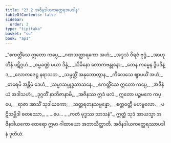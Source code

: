 ```yaml
---
title: "23.2 အဇိနဒါယကတ္ထေရအပဒါန"
tableOfContents: false
sidebar:
  order: 3
type: "tipitaka"
basket: "su"
book: "ap1"
---
```



<DynamicBreadcrumb />

<Division number="6" book="ap1">

<Paragraph number="2906" type="verses" book="ap1">
_“ဧကတ္တိံသေ ဣတော ကပ္ပေ,_  
_ဂဏသတ္ထာရကော အဟံ;_  
_အဒ္ဒသံ ဝိရဇံ ဗုဒ္ဓံ,_  
_အာဟုတီနံ ပဋိဂ္ဂဟံ._  

</Paragraph>

</Division>
<Division number="7" book="ap1">

<Paragraph number="2907" type="verses" book="ap1">
_စမ္မခဏ္ဍံ မယာ ဒိန္နံ,_  
_သိခိနော လောကဗန္ဓုနော;_  
_တေန ကမ္မေန ဒွိပဒိန္ဒ,_  
_လောကဇေဋ္ဌ နရာသဘ._  

</Paragraph>

</Division>
<Division number="8" book="ap1">

<Paragraph number="2908" type="verses" book="ap1">
_သမ္ပတ္တိံ အနုဘောတွာန,_  
_ကိလေသေ ဈာပယိံ အဟံ;_  
_ဓာရေမိ အန္တိမံ ဒေဟံ,_  
_သမ္မာသမ္ဗုဒ္ဓသာသနေ._  

</Paragraph>

</Division>
<Division number="9" book="ap1">

<Paragraph number="2909" type="verses" book="ap1">
_ဧကတ္တိံသေ ဣတော ကပ္ပေ,_  
_အဇိနံ ယံ အဒါသဟံ;_  
_ဒုဂ္ဂတိံ နာဘိဇာနာမိ,_  
_အဇိနဿ ဣဒံ ဖလံ._  

</Paragraph>

</Division>
<Division number="10" book="ap1">

<Paragraph number="2910" type="verses" book="ap1">
ဣတော ပဉ္စမကေ ကပ္ပေ,_  
_ရာဇာ အာသိံ သုဒါယကော;_  
_သတ္တရတနသမ္ပန္နော,_  
_စက္ကဝတ္တီ မဟဗ္ဗလော._  

</Paragraph>

</Division>
<Division number="11" book="ap1">

<Paragraph number="2911" type="verses" book="ap1">
_ပဋိသမ္ဘိဒါ စတဿော,_  
_ …ပေ… _  
_ကတံ ဗုဒ္ဓဿ သာသနံ”._  

</Paragraph>

<Paragraph number="2912" book="ap1">
ဣတ္ထံ သုဒံ အာယသ္မာ အဇိနဒါယကော ထေရော ဣမာ ဂါထာယော အဘာသိတ္ထာတိ.

</Paragraph>
</Division>

<Paragraph number="2913" type="center" book="ap1">
အဇိနဒါယကတ္ထေရဿာပဒါနံ ဒုတိယံ.
</Paragraph>